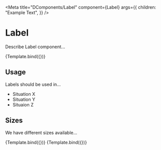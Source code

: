 
<Meta
  title="DComponents/Label"
  component={Label}
  args={{
    children: "Example Text",
  }}
/>

# Label

Describe Label component...

<Canvas withSource="open">
  <Story name="Default">{Template.bind({})}</Story>
</Canvas>
<ArgsTable story="Default" />

## Usage

Labels should be used in...

- Situation X
- Situation Y
- Situaion Z

## Sizes

We have different sizes available...

<Canvas>
  <Story name="Medium" args={{ size: "medium" }}>
    {Template.bind({})}
  </Story>
  <Story name="Small" args={{ size: "small" }}>
    {Template.bind({})}
  </Story>
</Canvas>
